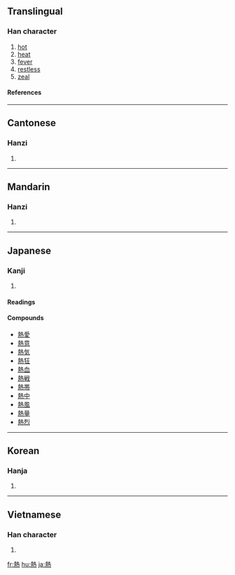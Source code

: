 {{see|热}}

==Translingual==
===Han character===
{{Han char|rn=86|rad=火|as=11|sn=15|four=4533<sub>1</sub>|canj=土戈火 (GIF)}}
# [[hot]]
# [[heat]]
# [[fever]]
# [[restless]]
# [[zeal]]

====References====
{{Han ref|kx=0681.080|dkj=19360|dj=1092.240|hdz=32230.100|uh=71B1|ud=29105|bh=BCF6|bd=48374}}

----
==Cantonese==
===Hanzi===
{{yue-hanzi|jyut=|y=yit6}}
# {{defn|Cantonese}}

----
==Mandarin==
===Hanzi===
{{cmn-hanzi|sim=热|pin=[[rè]] (re4)|wg=je<sup>4</sup>}}
# {{defn|Mandarin}}

----
== Japanese ==
===Kanji===
{{ja-kanji|grade=|rs=火11}}
# {{defn|Japanese}} 
====Readings====
{{ja-readings|on=[[ねつ]] (netsu), [[ぜつ]] (zetsu), [[ねち]] (nechi)|kun=[[あつい]] ([[熱い]], atsui)}}

====Compounds====
*[[熱愛]]
*[[熱意]]
*[[熱気]]
*[[熱狂]]
*[[熱血]]
*[[熱戦]]
*[[熱帯]]
*[[熱中]]
*[[熱風]]
*[[熱量]]
*[[熱烈]]

----
==Korean==
===Hanja===
{{ko-hanja|hangeul=열|eumhun=|rv=yeol|mr=yŏl|y=yel}}
# {{defn|Korean}}

----
==Vietnamese==
===Han character===
{{vi-hantu|nhiệt}}
# {{defn|Vietnamese}}

[[fr:熱]]
[[hu:熱]]
[[ja:熱]]